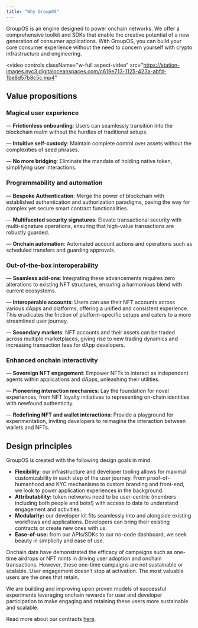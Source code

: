 ```yaml
---
title: "Why GroupOS"
---
```


GroupOS is an engine designed to power onchain networks. We offer a comprehensive toolkit and SDKs that enable the creative potential of a new generation of consumer applications. With GroupOS, you can build your core consumer experience without the need to concern yourself with crypto infrastructure and engineering.

<video
  controls
  className="w-full aspect-video"
  src="https://station-images.nyc3.digitaloceanspaces.com/c619e713-1125-423a-abfd-1be8d57b8c5c.mp4"
></video>


## Value propositions

### Magical user experience

— **Frictionless onboarding**: Users can seamlessly transition into the blockchain realm without the hurdles of traditional setups.

— **Intuitive self-custody**: Maintain complete control over assets without the complexities of seed phrases.

— **No more bridging**: Eliminate the mandate of holding native token, simplifying user interactions.

### Programmability and automation

— **Bespoke Authentication**: Merge the power of blockchain with established authentication and authorization paradigms, paving the way for complex yet secure smart contract functionalities.

— **Multifaceted security signatures**: Elevate transactional security with multi-signature operations, ensuring that high-value transactions are robustly guarded.

— **Onchain automation**: Automated account actions and operations such as scheduled transfers and guarding approvals.

### Out-of-the-box interoperability

— **Seamless add-ons**: Integrating these advancements requires zero alterations to existing NFT structures, ensuring a harmonious blend with current ecosystems.

— **interoperable accounts**: Users can use their NFT accounts across various dApps and platforms, offering a unified and consistent experience. This eradicates the friction of platform-specific setups and caters to a more streamlined user journey.

— **Secondary markets**: NFT accounts and their assets can be traded across multiple marketplaces, giving rise to new trading dynamics and increasing transaction fees for dApp developers.

### Enhanced onchain interactivity

— **Sovereign NFT engagement**: Empower NFTs to interact as independent agents within applications and dApps, unleashing their utilities.

— **Pioneering interaction mechanics**: Lay the foundation for novel experiences, from NFT loyalty initiatives to representing on-chain identities with newfound authenticity.

— **Redefining NFT and wallet interactions**: Provide a playground for experimentation, inviting developers to reimagine the interaction between wallets and NFTs.


## Design principles

GroupOS is created with the following design goals in mind:

- **Flexibility**: our infrastructure and developer tooling allows for maximal customizability in each step of the user journey. From proof-of-humanhood and KYC mechanisms to custom branding and front-end, we look to power application experiences in the background.
- **Attributability:** token networks need to be user-centric (members including both people and bots!) with access to data to understand engagement and activities.
- **Modularity:** our developer kit fits seamlessly into and alongside existing workflows and applications. Developers can bring their existing contracts or create new ones with us.
- **Ease-of-use:** from our APIs/SDKs to our no-code dashboard, we seek beauty in simplicity and ease of use.

Onchain data have demonstrated the efficacy of campaigns such as one-time airdrops or NFT mints in driving user adoption and onchain transactions. However, these one-time campaigns are not sustainable or scalable. User engagement doesn’t stop at activation. The most valuable users are the ones that retain.  

We are building and improving upon proven models of successful experiments leveraging onchain rewards for user and developer participation to make engaging and retaining these users more sustainable and scalable. 

Read more about our contracts [here](https://docs.groupos.xyz/contract-architecture/overview/framework).


